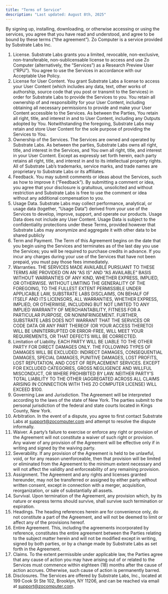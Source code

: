 ```yaml
---
title: "Terms of Service"
description: "Last updated: August 8th, 2025"
---
```


By signing up, installing, downloading, or otherwise accessing or using the services, you agree that you have read and understood, and agree to be bound by these terms (“the agreement”). Zo Computer is a service provided by Substrate Labs Inc.

1. License. Substrate Labs grants you a limited, revocable, non-exclusive, non-transferable, non-sublicensable license to access and use Zo Computer (alternatively, the “Services”) as a Research Preview User (“RPU”). You agree to use the Services in accordance with our Acceptable Use Policy.
2. License for User Content. You grant Substrate Labs a license to access your User Content (which includes any data, text, other works of authorship, source code that you post or transmit to the Services) in order for Substrate Labs to provide the Services to you. You retain all ownership of and responsibility for your User Content, including obtaining all necessary permissions to provide and make your User Content accessible to the Services. As between the Parties, You retain all right, title, and interest in and to User Content, including any Outputs adopted by You. Notwithstanding the foregoing, Substrate Labs may retain and store User Content for the sole purpose of providing the Services to You.
3. Ownership of the Services. The Services are owned and operated by Substrate Labs. As between the parties, Substrate Labs owns all right, title, and interest in the Services, and You own all right, title, and interest in your User Content. Except as expressly set forth herein, each party retains all right, title, and interest in and to its intellectual property rights. All of Substrate Lab’s trademarks, service marks, and trade names are proprietary to Substrate Labs or its affiliates.
4. Feedback. You may submit comments or ideas about the Services, such as how to improve it (“Feedback”). By submitting a comment or idea, you agree that your disclosure is gratuitous, unsolicited and without restriction and Substrate Labs is free to use the comment or idea without any additional compensation to you.
5. Usage Data. Substrate Labs may collect performance, analytical, or usage data (together, “Usage Data”) derived from your use of the Services to develop, improve, support, and operate our products. Usage Data does not include any User Content. Usage Data is subject to the confidentiality protections under these Terms, provided however that Substrate Labs may anonymize and aggregate it with other data to be shared publicly
6. Term and Payment. The Term of this Agreement begins on the date that you begin using the Services and terminates as of the last day you use the Services; you will be required to purchase credits in advance. If you incur any charges during your use of the Services that have not been prepaid, you must pay those fees immediately.
7. Warranties. THE SERVICES MADE AVAILABLE PURSUANT TO THESE TERMS ARE PROVIDED ON AN “AS IS” AND “AS AVAILABLE” BASIS WITHOUT WARRANTIES OF ANY KIND, WHETHER EXPRESS, IMPLIED, OR OTHERWISE. WITHOUT LIMITING THE GENERALITY OF THE FOREGOING, TO THE FULLEST EXTENT PERMISSIBLE UNDER APPLICABLE LAW, SUBSTRATE LABS DISCLAIMS, ON BEHALF OF ITSELF AND ITS LICENSORS, ALL WARRANTIES, WHETHER EXPRESS, IMPLIED, OR OTHERWISE, INCLUDING BUT NOT LIMITED TO ANY IMPLIED WARRANTY OF MERCHANTABILITY, FITNESS FOR A PARTICULAR PURPOSE, OR NONINFRINGEMENT. FURTHER, SUBSTRATE LABS DOES NOT WARRANT THAT THE SERVICES OR CODE DATA OR ANY PART THEREOF (OR YOUR ACCESS THERETO) WILL BE UNINTERRUPTED OR ERROR-FREE, WILL MEET YOUR REQUIREMENTS, OR THAT DEFECTS WILL BE CORRECTED.
8. Limitation of Liability. EACH PARTY WILL BE LIABLE TO THE OTHER PARTY FOR DIRECT DAMAGES ONLY. THE FOLLOWING TYPES OF DAMAGES WILL BE EXCLUDED: INDIRECT DAMAGES, CONSEQUENTIAL DAMAGES, SPECIAL DAMAGES, PUNITIVE DAMAGES, LOST PROFITS, LOST REPUTATION, AND COST OF REPLACEMENT SERVICES. EXCEPT FOR EXCLUDED CATEGORIES, GROSS NEGLIGENCE AND WILLFUL MISCONDUCT, OR WHERE PROHIBITED BY LAW. NEITHER PARTY’S TOTAL LIABILITY TO THE OTHER (AGGREGATED ACROSS ALL CLAIMS ARISING IN CONNECTION WITH THIS ZO COMPUTER LICENSE) WILL EXCEED $100.
9. Governing Law and Jurisdiction. The Agreement will be interpreted according to the laws of the state of New York. The parties submit to the personal jurisdiction of the federal and state courts located in Kings County, New York.
10. Arbitration. In the event of a dispute, you agree to first contact Substrate Labs at support@zocomputer.com and attempt to resolve the dispute informally.
11. Waiver. A party’s failure to exercise or enforce any right or provision of the Agreement will not constitute a waiver of such right or provision. Any waiver of any provision of the Agreement will be effective only if in writing and signed by the waiving party.
12. Severability. If any provision of the Agreement is held to be unlawful, void, or for any reason unenforceable, then that provision will be limited or eliminated from the Agreement to the minimum extent necessary and will not affect the validity and enforceability of any remaining provision.
13. Assignment. The Agreement and any rights and licenses granted hereunder, may not be transferred or assigned by either party without written consent, except in connection with a merger, acquisition, reorganization, or sale of substantially all assets.
14. Survival. Upon termination of the Agreement, any provision which, by its nature or express terms should survive, shall survive such termination or expiration.
15. Headings. The heading references herein are for convenience only, do not constitute a part of the Agreement, and will not be deemed to limit or affect any of the provisions hereof.
16. Entire Agreement. This, including the agreements incorporated by reference, constitutes the entire agreement between the Parties relating to the subject matter herein and will not be modified except in writing, signed by both parties, or by a change made by Substrate Labs as set forth in the Agreement.
17. Claims. To the extent permissible under applicable law, the Parties agree that any cause of action you may have arising out of or related to the Services must commence within eighteen (18) months after the cause of action accrues. Otherwise, such cause of action is permanently barred.
18. Disclosures. The Services are offered by Substrate Labs, Inc., located at 199 Cook St Ste 102, Brooklyn, NY 11206, and can be reached via email at support@zocomputer.com.
